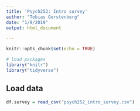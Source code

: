 ```yaml
---
title: 'Psych252: Intro survey'
author: "Tobias Gerstenberg"
date: "1/9/2019"
output: html_document

---
```


```r
knitr::opts_chunk$set(echo = TRUE)

# load packages 
library("knitr")
library("tidyverse")
```


## Load data 

```r
df.survey = read_csv("psych252_intro_survey.csv")
```

